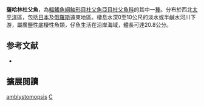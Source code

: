 {{Speciesbox
| name = 薩哈林杜父魚
| image = 
| image_width = 250px
| status = NE
| status_system = IUCN3.1
| genus = Cottus
| species = amblystomopsis
| authority = {{Internal link helper/ru|Schmidt|Шмидт, Пётр Юльевич}}, 1904
| synonyms = 
}}
'''薩哈林杜父魚'''，為[[輻鰭魚綱|輻鰭魚綱]][[鮋形目|鮋形目]][[杜父魚亞目|杜父魚亞目]][[杜父魚科|杜父魚科]]的其中一[[種|種]]。分布於西北[[太平洋|太平洋]]區，包括[[日本|日本]]及[[俄羅斯|俄羅斯]]遠東地區。棲息水深0至10公尺的淡水或半鹹水河川下游，屬廣鹽性底棲性魚類，仔魚生活在沿岸海域，體長可達20.8公分。

==参考文献==
*{{FishBase_species|genus=Cottus|species=amblystomopsis|year=2011|month=12}}
== 擴展閱讀 ==
{{refbegin}}
{{wikispecies-inline|Cottus amblystomopsis|薩哈林杜父魚}}
{{refend}}
{{Taxonbar|from=Q2702300}}

[[Category:杜父魚屬|amblystomopsis]]
[[Category:1904年描述的魚類|C]]

{{鮋形目小作品}}